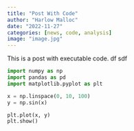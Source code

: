 ```yaml
---
title: "Post With Code"
author: "Harlow Malloc"
date: "2022-11-27"
categories: [news, code, analysis]
image: "image.jpg"
---
```


This is a post with executable code.
df
sdf   

```python
import numpy as np
import pandas as pd
import matplotlib.pyplot as plt

x = np.linspace(0, 10, 100)
y = np.sin(x)

plt.plot(x, y)
plt.show()
```